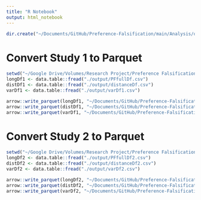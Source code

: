 ```yaml
---
title: "R Notebook"
output: html_notebook
---
```


```r
dir.create("~/Documents/GitHub/Preference-Falsification/main/Analysis/output/")
```


# Convert Study 1 to Parquet

```r
setwd("~/Google Drive/Volumes/Research Project/Preference Falsification/Analysis/")
longDf1 <- data.table::fread("./output/PFfullDf.csv")
distDf1 <- data.table::fread("./output/distanceDf.csv")
varDf1 <- data.table::fread("./output/varDf1.csv")
```

```r
arrow::write_parquet(longDf1, "~/Documents/GitHub/Preference-Falsification/main/Analysis/output/PFfullDf.parquet")
arrow::write_parquet(distDf1, "~/Documents/GitHub/Preference-Falsification/main/Analysis/output/distanceDf.parquet")
arrow::write_parquet(varDf1, "~/Documents/GitHub/Preference-Falsification/main/Analysis/output/varDf1.parquet")
```

# Convert Study 2 to Parquet

```r
setwd("~/Google Drive/Volumes/Research Project/Preference Falsification/Study 2 Analysis/")
longDf2 <- data.table::fread("./output/PFfullDf2.csv")
distDf2 <- data.table::fread("./output/distanceDf2.csv")
varDf2 <- data.table::fread("./output/varDf2.csv")
```

```r
arrow::write_parquet(longDf2, "~/Documents/GitHub/Preference-Falsification/main/Analysis/output/PFfullDf2.parquet")
arrow::write_parquet(distDf2, "~/Documents/GitHub/Preference-Falsification/main/Analysis/output/distanceDf2.parquet")
arrow::write_parquet(varDf2, "~/Documents/GitHub/Preference-Falsification/main/Analysis/output/varDf2.parquet")
```
